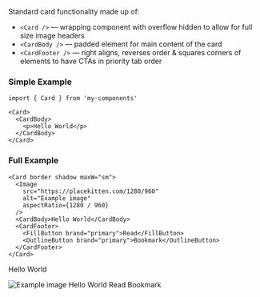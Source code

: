 

<Meta title="Components/Card/Card" component={Card} />

Standard card functionality made up of:

- `<Card />` &mdash; wrapping component with overflow hidden to allow for full size image headers
- `<CardBody />` &mdash; padded element for main content of the card
- `<CardFooter />` &mdash; right aligns, reverses order & squares corners of elements to have CTAs in priority tab order

### Simple Example

```tsx
import { Card } from 'my-components'

<Card>
  <CardBody>
    <p>Hello World</p>
  </CardBody>
</Card>
```

### Full Example

```tsx
<Card border shadow maxW="sm">
  <Image
    src="https://placekitten.com/1280/960"
    alt="Example image"
    aspectRatio={1280 / 960}
  />
  <CardBody>Hello World</CardBody>
  <CardFooter>
    <FillButton brand="primary">Read</FillButton>
    <OutlineButton brand="primary">Bookmark</OutlineButton>
  </CardFooter>
</Card>
```

<Preview withSource="open">
  <Story name="Default">
    <Card>
      <CardBody>
        <p>Hello World</p>
      </CardBody>
    </Card>
  </Story>
  <Story name="Full Example">
    <Card border shadow maxW="sm">
      <img
        src="https://placekitten.com/1280/960"
        alt="Example image"
        aspectRatio={1280 / 960}
      />
      <CardBody>Hello World</CardBody>
      <CardFooter>
        <FillButton brand="primary">Read</FillButton>
        <OutlineButton brand="primary">Bookmark</OutlineButton>
      </CardFooter>
    </Card>
  </Story>
</Preview>
